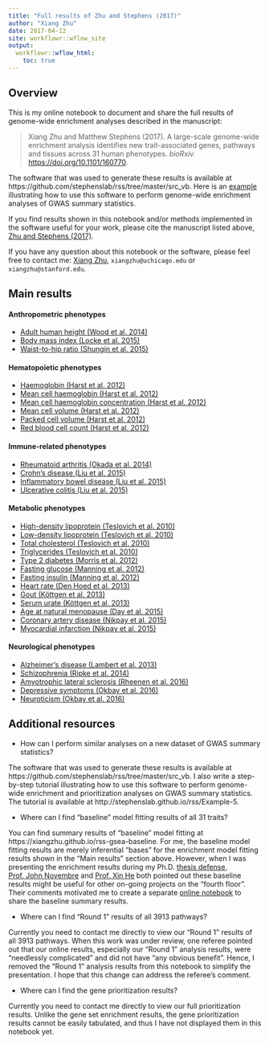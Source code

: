 ```yaml
---
title: "Full results of Zhu and Stephens (2017)"
author: "Xiang Zhu"
date: 2017-04-12
site: workflowr::wflow_site
output:
  workflowr::wflow_html:
    toc: true
---
```


## Overview

This is my online notebook to document and share the full results
of genome-wide enrichment analyses described in the manuscript:

> Xiang Zhu and Matthew Stephens (2017).
> A large-scale genome-wide enrichment analysis identifies new
> trait-associated genes, pathways and tissues across 31 human phenotypes.
> *bioRxiv.* [https://doi.org/10.1101/160770](https://doi.org/10.1101/160770).

The software that was used to generate these results is available at
https://github.com/stephenslab/rss/tree/master/src_vb.
Here is an [example](http://stephenslab.github.io/rss/Example-5)
illustrating how to use this software to perform
genome-wide enrichment analyses of GWAS summary statistics.

If you find results shown in this notebook and/or
methods implemented in the software useful for your work,
please cite the manuscript listed above,
[Zhu and Stephens (2017)](https://doi.org/10.1101/160770).

If you have any question about this notebook or the software, please feel free to contact me:
[Xiang Zhu](https://github.com/xiangzhu), `xiangzhu@uchicago.edu` or `xiangzhu@stanford.edu`.

## Main results

#### Anthropometric phenotypes

- [Adult human height (Wood et al. 2014)](height_2014.html)
- [Body mass index (Locke et al. 2015)](bmi_2015.html)
- [Waist-to-hip ratio (Shungin et al. 2015)](waist_2015.html)

#### Hematopoietic phenotypes

- [Haemoglobin (Harst et al. 2012)](hb_2012.html)
- [Mean cell haemoglobin (Harst et al. 2012)](mch_2012.html)
- [Mean cell haemoglobin concentration (Harst et al. 2012)](mchc_2012.html)
- [Mean cell volume (Harst et al. 2012)](mcv_2012.html)
- [Packed cell volume (Harst et al. 2012)](pcv_2012.html)
- [Red blood cell count (Harst et al. 2012)](rbc_2012.html)

#### Immune-related phenotypes

- [Rheumatoid arthritis (Okada et al. 2014)](ra_2014.html)
- [Crohn's disease (Liu et al. 2015)](cd_2015.html)
- [Inflammatory bowel disease (Liu et al. 2015)](ibd_2015.html)
- [Ulcerative colitis (Liu et al. 2015)](uc_2015.html)

#### Metabolic phenotypes

- [High-density lipoprotein (Teslovich et al. 2010)](hdl_2010.html)
- [Low-density lipoprotein (Teslovich et al. 2010)](ldl_2010.html)
- [Total cholesterol (Teslovich et al. 2010)](tc_2010.html)
- [Triglycerides (Teslovich et al. 2010)](tg_2010.html)
- [Type 2 diabetes (Morris et al. 2012)](t2d_2012.html)
- [Fasting glucose (Manning et al. 2012)](fg_2012.html)
- [Fasting insulin (Manning et al. 2012)](fi_2012.html)
- [Heart rate (Den Hoed et al. 2013)](hr_2013.html)
- [Gout (Köttgen et al. 2013)](gout_2013.html)
- [Serum urate (Köttgen et al. 2013)](urate_2013.html)
- [Age at natural menopause (Day et al. 2015)](anm_2015.html)
- [Coronary artery disease (Nikpay et al. 2015)](cad_2015.html)
- [Myocardial infarction (Nikpay et al. 2015)](mi_2015.html)

#### Neurological phenotypes

- [Alzheimer's disease (Lambert et al. 2013)](load_2013.html)
- [Schizophrenia (Ripke et al. 2014)](scz_2014.html)
- [Amyotrophic lateral sclerosis (Rheenen et al. 2016)](als_2016.html)
- [Depressive symptoms (Okbay et al. 2016)](ds_2016.html)
- [Neuroticism (Okbay et al. 2016)](neu_2016.html)

## Additional resources

- How can I perform similar analyses on a new dataset of GWAS summary statistics?

The software that was used to generate these results is available at
https://github.com/stephenslab/rss/tree/master/src_vb.
I also write a step-by-step tutorial illustrating how to use this software
to perform genome-wide enrichment and prioritization analyses on GWAS summary statistics.
The tutorial is available at http://stephenslab.github.io/rss/Example-5.

- Where can I find "baseline" model fitting results of all 31 traits?

You can find summary results of "baseline" model fitting at
https://xiangzhu.github.io/rss-gsea-baseline.
For me, the baseline model fitting results are merely inferential "bases" for the
enrichment model fitting results shown in the "Main results" section above.
However, when I was presenting the enrichment results during my Ph.D.
[thesis defense](http://www.stat.uchicago.edu/~xiangzhu/THESIS_20170630.html),
[Prof. John Novembre](http://jnpopgen.org/) and
[Prof. Xin He](http://xinhelab.org/) both pointed out these baseline results
might be useful for other on-going projects on the "fourth floor".
Their comments motivated me to create a separate
[online notebook](https://xiangzhu.github.io/rss-gsea-baseline)
to share the baseline summary results.

- Where can I find "Round 1" results of all 3913 pathways?

Currently you need to contact me directly to view our "Round 1" results of all 3913 pathways.
When this work was under review, one referee pointed out that our online results, especially our
"Round 1" analysis results, were "needlessly complicated" and did not have "any obvious benefit".
Hence, I removed the "Round 1" analysis results from this notebook to simplify the presentation.
I hope that this change can address the referee's comment.

- Where can I find the gene prioritization results?

Currently you need to contact me directly to view our full prioritization results. 
Unlike the gene set enrichment results, the gene prioritization results
cannot be easily tabulated, and thus I have not displayed them in this notebook yet.
